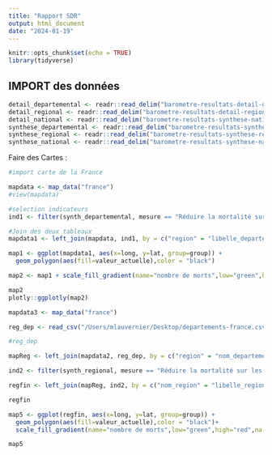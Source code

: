 ```yaml
---
title: "Rapport SDR"
output: html_document
date: "2024-01-19"
---
```


```r
knitr::opts_chunk$set(echo = TRUE)
library(tidyverse)

```

## IMPORT des données

```r
detail_departemental <- readr::read_delim("barometre-resultats-detail-departemental.csv", delim = ",", trim_ws = TRUE, show_col_types = FALSE)
detail_regional <- readr::read_delim("barometre-resultats-detail-regional.csv", delim = ",", trim_ws = TRUE, show_col_types = FALSE)
detail_national <- readr::read_delim("barometre-resultats-synthese-national.csv", delim = ",", trim_ws = TRUE, show_col_types = FALSE)
synthese_departemental <- readr::read_delim("barometre-resultats-synthese-departemental.csv", delim = ",", trim_ws = TRUE, show_col_types = FALSE)
synthese_regional <- readr::read_delim("barometre-resultats-synthese-regional.csv", delim = ",", trim_ws = TRUE, show_col_types = FALSE)
synthese_national <- readr::read_delim("barometre-resultats-synthese-national.csv", delim = ",", trim_ws = TRUE, show_col_types = FALSE)

```

Faire des Cartes :

```r
#import carte de la France

mapdata <- map_data("france")
#view(mapdata)

#selection indicateurs
ind1 <- filter(synth_departemental, mesure == "Réduire la mortalité sur les routes")

#Join des deux tableaux
mapdata1 <- left_join(mapdata, ind1, by = c("region" = "libelle_departement"))

map1 <- ggplot(mapdata1, aes(x=long, y=lat, group=group)) +
  geom_polygon(aes(fill=valeur_actuelle),color = "black")

map2 <- map1 + scale_fill_gradient(name="nombre de morts",low="green",high="red",na.value="gray")

map2
plotly::ggplotly(map2)
```

```r
mapdata3 <- map_data("france")

reg_dep <- read_csv("/Users/mlauvernier/Desktop/departements-france.csv")

#reg_dep

mapReg <- left_join(mapdata2, reg_dep, by = c("region" = "nom_departement"))

ind2 <- filter(synth_regional, mesure == "Réduire la mortalité sur les routes")

regfin <- left_join(mapReg, ind2, by = c("nom_region" = "libelle_region"))

regfin

map5 <- ggplot(regfin, aes(x=long, y=lat, group=group)) +
  geom_polygon(aes(fill=valeur_actuelle),color = "black")+ 
  scale_fill_gradient(name="nombre de morts",low="green",high="red",na.value="gray")

map5
```
